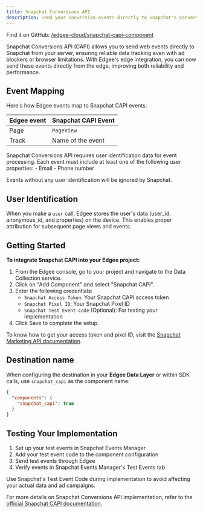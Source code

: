 ```yaml
---
title: Snapchat Conversions API
description: Send your conversion events directly to Snapchat's Conversions API (CAPI), **now at the edge**.
---
```



<EdgeeSdk />

Find it on GitHub: [<Icon icon="github" iconType="solid" /> /edgee-cloud/snapchat-capi-component](https://github.com/edgee-cloud/snapchat-capi-component)

Snapchat Conversions API (CAPI) allows you to send web events directly to Snapchat from your server, ensuring reliable data tracking even with ad blockers or browser limitations. With Edgee's edge integration, you can now send these events directly from the edge, improving both reliability and performance.


## Event Mapping

Here's how Edgee events map to Snapchat CAPI events:

| Edgee event | Snapchat CAPI Event |
|-------------|----------------|
| Page        | `PageView`       |
| Track       | Name of the event |


<Warning>
  Snapchat Conversions API requires user identification data for event processing. Each event must include at least one of the following user properties:
  - Email
  - Phone number

  Events without any user identification will be ignored by Snapchat.
</Warning>

## User Identification

When you make a `user` call, Edgee stores the user's data (user_id, anonymous_id, and properties) on the device. This enables proper attribution for subsequent page views and events.


## Getting Started

**To integrate Snapchat CAPI into your Edgee project:**

1. From the Edgee console, go to your project and navigate to the Data Collection service.
2. Click on "Add Component" and select "Snapchat CAPI".
3. Enter the following credentials:
   - `Snapchat Access Token`: Your Snapchat CAPI access token
   - `Snapchat Pixel ID`: Your Snapchat Pixel ID
   - `Snapchat Test Event Code` (Optional): For testing your implementation
4. Click Save to complete the setup.

To know how to get your access token and pixel ID, visit the [Snapchat Marketing API documentation](https://developers.snap.com/api/marketing-api/Conversions-API).

## Destination name

When configuring the destination in your **Edgee Data Layer** or within SDK calls, use `snapchat_capi` as the component name:

```json
{
  "components": {
    "snapchat_capi": true
  }
}
```

## Testing Your Implementation

1. Set up your test events in Snapchat Events Manager
2. Add your test event code to the component configuration
3. Send test events through Edgee
4. Verify events in Snapchat Events Manager's Test Events tab

<Note>
  Use Snapchat's Test Event Code during implementation to avoid affecting your actual data and ad campaigns.
</Note>

For more details on Snapchat Conversions API implementation, refer to the 
[official Snapchat CAPI documentation](https://developers.snap.com/api/marketing-api/Conversions-API).
